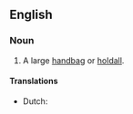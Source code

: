 ==English==
{{wikipedia}}

===Noun===
{{en-noun|sg=[[tote]] [[bag]]}}

# A large [[handbag]] or [[holdall]].

====Translations====
{{trans-top|large handbag}}
* Dutch: {{t|nl|boodschappentas|c}}
{{trans-mid}}
{{trans-bottom}}